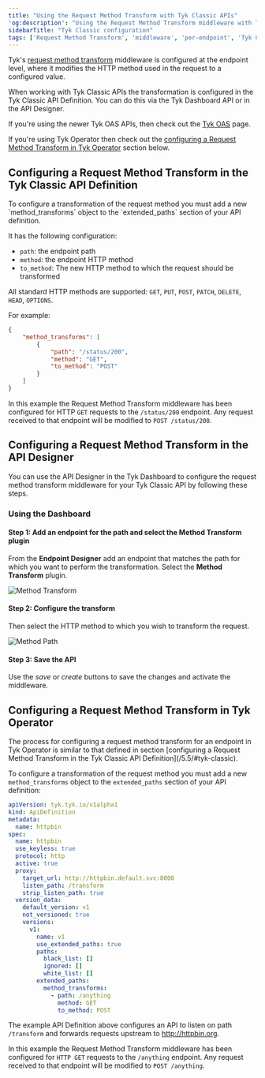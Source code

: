 ```yaml
---
title: "Using the Request Method Transform with Tyk Classic APIs"
'og:description': "Using the Request Method Transform middleware with Tyk Classic APIs"
sidebarTitle: "Tyk Classic configuration"
tags: ['Request Method Transform', 'middleware', 'per-endpoint', 'Tyk Classic']
---
```


Tyk's [request method transform](/5.5/advanced-configuration/transform-traffic/request-method-transform) middleware is configured at the endpoint level, where it modifies the HTTP method used in the request to a configured value.

When working with Tyk Classic APIs the transformation is configured in the Tyk Classic API Definition. You can do this via the Tyk Dashboard API or in the API Designer.

If you're using the newer Tyk OAS APIs, then check out the [Tyk OAS](/5.5/product-stack/tyk-gateway/middleware/request-method-tyk-oas) page.

If you're using Tyk Operator then check out the [configuring a Request Method Transform in Tyk Operator](/5.5/#tyk-operator) section below.

<h2 id="tyk-classic">Configuring a Request Method Transform in the Tyk Classic API Definition</h2>
To configure a transformation of the request method you must add a new `method_transforms` object to the `extended_paths` section of your API definition.

It has the following configuration:
- `path`: the endpoint path
- `method`: the endpoint HTTP method
- `to_method`: The new HTTP method to which the request should be transformed

All standard HTTP methods are supported: `GET`, `PUT`, `POST`, `PATCH`, `DELETE`, `HEAD`, `OPTIONS`.

For example:
```json
{
    "method_transforms": [
        {
            "path": "/status/200",
            "method": "GET",
            "to_method": "POST"
        }
    ]
}
```

In this example the Request Method Transform middleware has been configured for HTTP `GET` requests to the `/status/200` endpoint. Any request received to that endpoint will be modified to `POST /status/200`.

## Configuring a Request Method Transform in the API Designer

You can use the API Designer in the Tyk Dashboard to configure the request method transform middleware for your Tyk Classic API by following these steps.

### Using the Dashboard

#### Step 1: Add an endpoint for the path and select the Method Transform plugin

From the **Endpoint Designer** add an endpoint that matches the path for which you want to perform the transformation. Select the **Method Transform** plugin.

<img src="/img/2.10/method_transform.png" alt="Method Transform" />

#### Step 2: Configure the transform

Then select the HTTP method to which you wish to transform the request.

<img src="/img/2.10/method_transform2.png" alt="Method Path" />

#### Step 3: Save the API

Use the *save* or *create* buttons to save the changes and activate the middleware.

<h2 id="tyk-operator">Configuring a Request Method Transform in Tyk Operator</h2>
The process for configuring a request method transform for an endpoint in Tyk Operator is similar to that defined in section [configuring a Request Method Transform in the Tyk Classic API Definition](/5.5/#tyk-classic).

To configure a transformation of the request method you must add a new `method_transforms` object to the `extended_paths` section of your API definition:

```yaml {linenos=true, linenostart=1, hl_lines=["26-29"]}
apiVersion: tyk.tyk.io/v1alpha1
kind: ApiDefinition
metadata:
  name: httpbin
spec:
  name: httpbin
  use_keyless: true
  protocol: http
  active: true
  proxy:
    target_url: http://httpbin.default.svc:8000
    listen_path: /transform
    strip_listen_path: true
  version_data:
    default_version: v1
    not_versioned: true
    versions:
      v1:
        name: v1
        use_extended_paths: true
        paths:
          black_list: []
          ignored: []
          white_list: []
        extended_paths:
          method_transforms:
            - path: /anything
              method: GET
              to_method: POST
```

The example API Definition above configures an API to listen on path `/transform` and forwards requests upstream to http://httpbin.org.

In this example the Request Method Transform middleware has been configured for `HTTP GET` requests to the `/anything` endpoint. Any request received to that endpoint will be modified to `POST /anything`.
